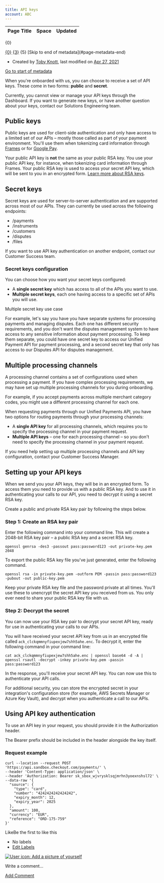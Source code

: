 ```yaml
---
title: API keys
account: ABC
---
```


<table class="aui"> <thead> <tr class="header"> <th class="search-result-title">Page Title</th> <th class="search-result-space">Space</th> <th class="search-result-date">Updated</th> </tr> </thead> </table> <p class="search-result-count">{0}</p> <tr class="search-result"> <td class="search-result-title"><a href="{1}" class="content-type-{2}"><span>{0}</span></a></td> <td class="search-result-space"><a class="space" href="/display/{4}/" title="{3}">{3}</a></td> <td class="search-result-date"><span class="date" title="{6}">{5}</span></td> </tr> [Skip to end of metadata](#page-metadata-end)

*   Created by [Toby Knott](    /display/~toby.knott
    ), last modified on [Apr 27, 2021](/pages/diffpagesbyversion.action?pageId=20121051&selectedPageVersions=13&selectedPageVersions=14 "Show changes")

[Go to start of metadata](#page-metadata-start)

When you're onboarded with us, you can choose to receive a set of API keys. These come in two forms: **public** and **secret**.

Currently, you cannot view or manage your API keys through the Dashboard. If you want to generate new keys, or have another question about your keys, contact our Solutions Engineering team.

Public keys
-----------

Public keys are used for client-side authentication and only have access to a limited set of our APIs – mostly those called as part of your payment environment. You'll use them when tokenizing card information through [Frames](/display/x/Frames) or for [Google Pay](/display/x/Google+Pay).

Your public API key is **not** the same as your public RSA key. You use your public API key, for instance, when tokenizing card information through Frames. Your public RSA key is used to access your secret API key, which will be sent to you in an encrypted form. [Learn more about RSA keys](#APIkeys-rsakeys).

Secret keys
-----------

Secret keys are used for server-to-server authentication and are supported across most of our APIs. They can currently be used across the following endpoints:

*   /payments
*   /instruments
*   /customers
*   /disputes
*   /files

If you want to use API key authentication on another endpoint, contact our Customer Success team.

### Secret keys configuration

You can choose how you want your secret keys configured:

*   A **single secret key** which has access to all of the APIs you want to use.
*   **Multiple secret keys**, each one having access to a specific set of APIs you will use.

Multiple secret key use case

For example, let's say you have you have separate systems for processing payments and managing disputes. Each one has different security requirements, and you don't want the disputes management system to have access to any sensitive information about payment processing. To keep them separate, you could have one secret key to access our Unified Payment API for payment processing, and a second secret key that only has access to our Disputes API for disputes management.

Multiple processing channels
----------------------------

A processing channel contains a set of configurations used when processing a payment. If you have complex processing requirements, we may have set up multiple processing channels for you during onboarding.

For example, if you accept payments across multiple merchant category codes, you might use a different processing channel for each one.

When requesting payments through our Unified Payments API, you have two options for routing payments through your processing channels:

*   A **single API key** for all processing channels, which requires you to specify the processing channel in your payment request.
*   **Multiple API keys** – one for each processing channel – so you don't need to specify the processing channel in your payment request.

If you need help setting up multiple processing channels and API key configuration, contact your Customer Success Manager.

Setting up your API keys 
-------------------------

When we send you your API keys, they will be in an encrypted form. To access them you need to provide us with a public RSA key. And to use it in authenticating your calls to our API, you need to decrypt it using a secret RSA key.

Create a public and private RSA key pair by following the steps below.

### Step 1: Create an RSA key pair

Enter the following command into your command line. This will create a 2048-bit RSA key pair – a public RSA key and a secret RSA key.

    openssl genrsa -des3 -passout pass:password123 -out private-key.pem 2048

To export the public RSA key file you've just generated, enter the following command.

    openssl rsa -in private-key.pem -outform PEM -passin pass:password123 -pubout -out public-key.pem

Keep your private RSA key file and the password private at all times. You'll use these to unencrypt the secret API key you received from us. You only ever need to share your public RSA key file with us.

### Step 2: Decrypt the secret

You can now use your RSA key pair to decrypt your secret API key, ready for use in authenticating your calls to our APIs.

You will have received your secret API key from us in an encrypted file called `ack_clckqmmnyfiupexjew7shh5ahe.enc`. To decrypt it, enter the following command in your command line:

    cat ack_clckqmmnyfiupexjew7shh5ahe.enc | openssl base64 -d -A | openssl rsautl -decrypt -inkey private-key.pem -passin pass:password123

In the response, you'll receive your secret API key. You can now use this to authenticate your API calls.

For additional security, you can store the encrypted secret in your integration's configuration store (for example, AWS Secrets Manager or Azure Key Vault), and decrypt when you authenticate a call to our APIs.

Using API key authentication
----------------------------

To use an API key in your request, you should provide it in the Authorization header.

The Bearer prefix should be included in the header alongside the key itself.

### Request example

    curl --location --request POST 'https://api.sandbox.checkout.com/payments/' \
    --header 'Content-Type: application/json' \
    --header 'Authorization: Bearer sk_sbox_wjvrysklsqjmrhn3yoexnshsl72' \
    --data-raw '{
      "source": {
        "type": "card",
        "number": "4242424242424242",
        "expiry_month": 12,
        "expiry_year": 2025
      },
      "amount": 100,
      "currency": "EUR",
      "reference": "ORD-175-759"
    }'
    

LikeBe the first to like this

*   No labels
*   [Edit Labels](# "Edit Labels (Type 'l')")

[![User icon: Add a picture of yourself](/s/en_GB/7901/abf7b35644d5a5d1d7e4b0969a83e8eb2b569fb5/_/images/icons/profilepics/add_profile_pic.svg)](/users/profile/editmyprofilepicture.action)

Write a comment…

[Add Comment](/display/x/API+keys?showComments=true&showCommentArea=true#addcomment)